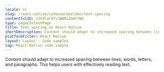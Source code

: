 ```yaml
---
locale: nl
slug: /react-native/codevoorbeelden/text-spacing
contentfulID: 2JSYCaC4fv3WB6sZOmCYW2
type: pageContentPage
title: Text spacing on React Native
shortDescription: Content should adapt to increased spacing between lines, words, letters, and paragraphs.
platformFilter: React Native
layout: Layout - Code samples
tag: React Native code sample
---
```


Content should adapt to increased spacing between lines, words, letters, and paragraphs. This helps users with effectively reading text.

<CodeSample id="text-spacing" locale="nl" platform="react native"/>
